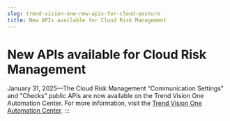 ```yaml
---
slug: trend-vision-one-new-apis-for-cloud-posture
title: New APIs available for Cloud Risk Management
---
```

# New APIs available for Cloud Risk Management

January 31, 2025—The Cloud Risk Management “Communication Settings" and "Checks” public APIs are now available on the Trend Vision One Automation Center. For more information, visit the [Trend Vision One Automation Center](https://automation.trendmicro.com/xdr/changelog/).
:::
